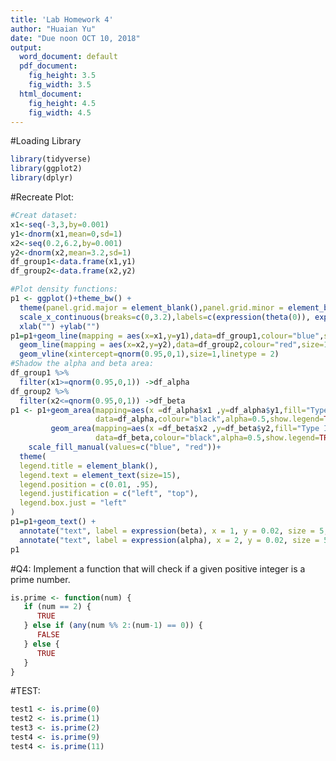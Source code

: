 ---
title: 'Lab Homework 4'
author: "Huaian Yu"
date: "Due noon OCT 10, 2018"
output:
  word_document: default
  pdf_document:
    fig_height: 3.5
    fig_width: 3.5
  html_document:
    fig_height: 4.5
    fig_width: 4.5
---
#Loading Library
```{r}
library(tidyverse)
library(ggplot2)
library(dplyr)
```
#Recreate Plot:

```{r}
#Creat dataset:
x1<-seq(-3,3,by=0.001)
y1<-dnorm(x1,mean=0,sd=1)
x2<-seq(0.2,6.2,by=0.001)
y2<-dnorm(x2,mean=3.2,sd=1)
df_group1<-data.frame(x1,y1)
df_group2<-data.frame(x2,y2)
```

```{r}
#Plot density functions:
p1 <- ggplot()+theme_bw() +
  theme(panel.grid.major = element_blank(),panel.grid.minor = element_blank())+
  scale_x_continuous(breaks=c(0,3.2),labels=c(expression(theta(0)), expression(theta(a))))+
  xlab("") +ylab("") 
p1=p1+geom_line(mapping = aes(x=x1,y=y1),data=df_group1,colour="blue",size=1)+
  geom_line(mapping = aes(x=x2,y=y2),data=df_group2,colour="red",size=1)+
  geom_vline(xintercept=qnorm(0.95,0,1),size=1,linetype = 2)
#Shadow the alpha and beta area:
df_group1 %>%  
  filter(x1>=qnorm(0.95,0,1)) ->df_alpha
df_group2 %>%  
  filter(x2<=qnorm(0.95,0,1)) ->df_beta
p1 <- p1+geom_area(mapping=aes(x =df_alpha$x1 ,y=df_alpha$y1,fill="Type I error"),
                   data=df_alpha,colour="black",alpha=0.5,show.legend=TRUE)+
         geom_area(mapping=aes(x =df_beta$x2 ,y=df_beta$y2,fill="Type II error"),
                   data=df_beta,colour="black",alpha=0.5,show.legend=TRUE)+
    scale_fill_manual(values=c("blue", "red"))+
  theme(
  legend.title = element_blank(),
  legend.text = element_text(size=15),
  legend.position = c(0.01, .95),
  legend.justification = c("left", "top"),
  legend.box.just = "left"
)
p1=p1+geom_text() +
  annotate("text", label = expression(beta), x = 1, y = 0.02, size = 5,colour = "black")+
  annotate("text", label = expression(alpha), x = 2, y = 0.02, size = 5,colour = "white")
p1
```



#Q4: Implement a function that will check if a given positive integer is a prime number.
```{r}
is.prime <- function(num) {
   if (num == 2) {
      TRUE
   } else if (any(num %% 2:(num-1) == 0)) {
      FALSE
   } else { 
      TRUE
   }
}

```
#TEST:
```{r}
test1 <- is.prime(0)
test2 <- is.prime(1)
test3 <- is.prime(2)
test4 <- is.prime(9)
test4 <- is.prime(11)
```
